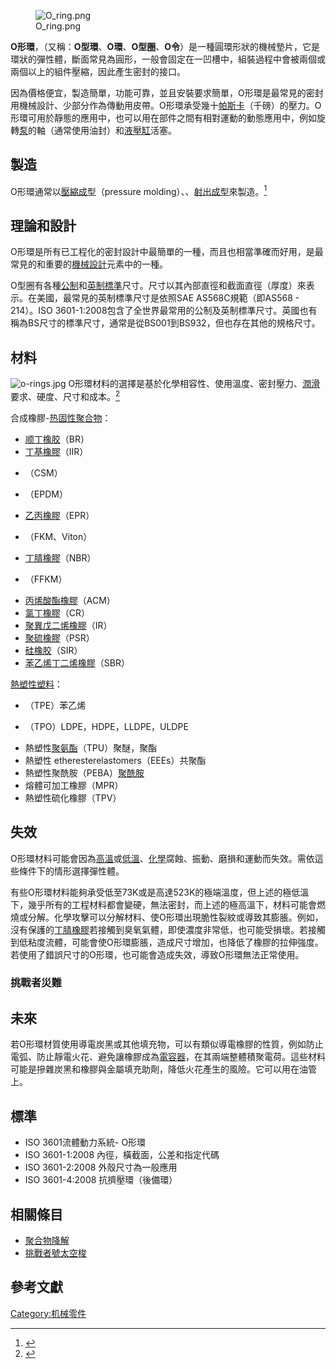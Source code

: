 {{noteTA
|1=zh-hans:挑战者号航天飞机灾难;zh-hk:挑戰者號穿梭機災難;zh-tw:挑戰者號太空梭災難;
}}
[[File:O_ring.png|thumb]]

'''O形環'''，（又稱：'''O型環'''、'''O環'''、'''O型圈'''、'''O令'''）是一種圓環形狀的機械墊片，它是環狀的彈性體，斷面常見為圓形，一般會固定在一凹槽中，組裝過程中會被兩個或兩個以上的組件壓縮，因此產生密封的接口。

因為價格便宜，製造簡單，功能可靠，並且安裝要求簡單，O形環是最常見的密封用機械設計、少部分作為傳動用皮帶。O形環承受幾十[[帕斯卡|帕斯卡]]（千磅）的壓力。O形環可用於靜態的應用中，也可以用在部件之間有相對運動的動態應用中，例如旋轉[[泵|泵]]的軸（通常使用油封）和[[液壓缸|液壓缸]]活塞。

== 製造 ==
O形環通常以[[壓縮成型|壓縮成型]]（pressure molding）、{{tsl|en|Transfer molding|轉移成型}}、[[射出成型|射出成型]]來製造。<ref>{{Cite web |url=http://www.oringsusa.com/html/factory_tour.html |title=存档副本 |accessdate=2015-11-20 |archive-date=2015-10-19 |archive-url=https://web.archive.org/web/20151019012725/http://www.oringsusa.com/html/factory_tour.html |dead-url=no }}</ref>

==理論和設計==
O形環是所有已工程化的密封設計中最簡單的一種，而且也相當準確而好用，是最常見的和重要的[[機械設計|機械設計]]元素中的一種。

O型圈有各種[[公制|公制]]和[[英制单位|英制標準]]尺寸。尺寸以其內部直徑和截面直徑（厚度）來表示。在美國，最常見的英制標準尺寸是依照SAE AS568C規範（即AS568 - 214）。ISO 3601-1:2008包含了全世界最常用的公制及英制標準尺寸。英國也有稱為BS尺寸的標準尺寸，通常是從BS001到BS932，但也存在其他的規格尺寸。

==材料==
[[File:o-rings.jpg|thumb]]
O形環材料的選擇是基於化學相容性、使用溫度、密封壓力、[[潤滑|潤滑]]要求、硬度、尺寸和成本。<ref group="參">{{cite web |url=http://mykin.com/oring-design-guide |title=O-ring Design, O-ring Design Guide, O-ring Seal Design -Mykin Inc |publisher=Mykin.com |date= |accessdate=2011-03-25 |archive-date=2011-06-07 |archive-url=https://web.archive.org/web/20110607041827/http://mykin.com/oring-design-guide |dead-url=no }}</ref>

合成橡膠-[[热固性聚合物|热固性聚合物]]：
* [[顺丁橡胶|顺丁橡胶]]（BR）
* [[丁基橡膠|丁基橡膠]]（IIR）
* {{link-en|氯磺化聚乙烯|Hypalon}}（CSM）
* {{link-en|三元乙丙橡膠|EPDM rubber}}（EPDM）
* [[乙丙橡膠|乙丙橡膠]]（EPR）
* {{link-en|氟橡膠|FKM}}（FKM、Viton）
* [[丁腈橡膠|丁腈橡膠]]（NBR）
* {{link-en|全氟橡膠|FFKM}}（FFKM）
* [[丙烯酸酯橡膠|丙烯酸酯橡膠]]（ACM）
* [[氯丁橡膠|氯丁橡膠]]（CR）
* [[聚異戊二烯橡膠|聚異戊二烯橡膠]]（IR）
* [[聚硫橡膠|聚硫橡膠]]（PSR）
* [[硅橡胶|硅橡胶]]（SIR）
* [[苯乙烯丁二烯橡膠|苯乙烯丁二烯橡膠]]（SBR） 

[[熱塑性塑料|熱塑性塑料]]：
* {{link-en|熱塑性彈性體|Thermoplastic elastomer}}（TPE）苯乙烯
* {{link-en|熱塑性聚烯烴|Thermoplastic olefin}}（TPO）LDPE，HDPE，LLDPE，ULDPE
* 熱塑性[[聚氨酯|聚氨酯]]（TPU）聚醚，聚酯
* 熱塑性 etheresterelastomers（EEEs）共聚酯
* 熱塑性聚酰胺（PEBA）[[聚酰胺|聚酰胺]]
* 熔體可加工橡膠（MPR）
* 熱塑性硫化橡膠（TPV）

==失效==
O形環材料可能會因為[[高溫|高溫]]或[[低溫|低溫]]、[[化學|化學]]腐蝕、振動、磨損和運動而失效。需依這些條件下的情形選擇彈性體。

有些O形環材料能夠承受低至73K或是高達523K的極端溫度，但上述的極低溫下，幾乎所有的工程材料都會變硬，無法密封，而上述的極高溫下，材料可能會燃燒或分解。化學攻擊可以分解材料、使O形環出現脆性裂紋或導致其膨脹。例如，沒有保護的[[丁腈橡膠|丁腈橡膠]]若接觸到臭氧氣體，即使濃度非常低，也可能受損壞。若接觸到低粘度流體，可能會使O形環膨脹，造成尺寸增加，也降低了橡膠的拉伸強度。若使用了錯誤尺寸的O形環，也可能會造成失效，導致O形環無法正常使用。

===挑戰者災難===
{{main|挑战者号航天飞机灾难}}

==未來==
若O形環材質使用導電炭黑或其他填充物，可以有類似導電橡膠的性質，例如防止電弧、防止靜電火花、避免讓橡膠成為[[電容器|電容器]]，在其兩端整體積聚電荷。這些材料可能是摻雜炭黑和橡膠與金屬填充助劑，降低火花產生的風險。它可以用在油管上。

==標準==
* ISO 3601流體動力系統- O形環
* ISO 3601-1:2008 內徑，橫截面，公差和指定代碼
* ISO 3601-2:2008 外殼尺寸為一般應用
* ISO 3601-4:2008 抗擠壓環（後備環）

== 相關條目==
* [[聚合物降解|聚合物降解]]
* [[挑戰者號太空梭|挑戰者號太空梭]]

== 參考文獻 ==
{{commons category|O-rings}}
<!--參考文獻腳注，請使用 <ref group="參"> </ref> -->
<div class="references-small">
<references group="參" />
</div>

[[Category:机械零件|Category:机械零件]]